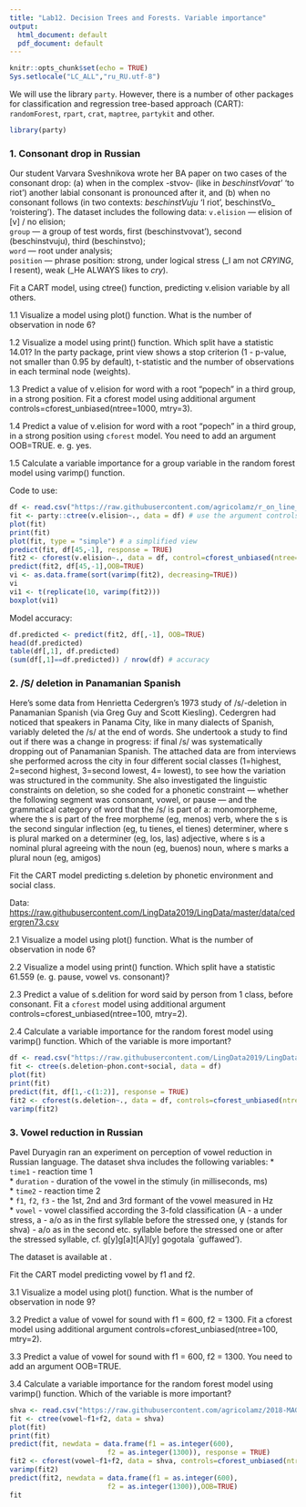 ```yaml
---
title: "Lab12. Decision Trees and Forests. Variable importance"
output:
  html_document: default
  pdf_document: default
---
```


```r
knitr::opts_chunk$set(echo = TRUE)
Sys.setlocale("LC_ALL","ru_RU.utf-8")
```

We will use the library `party`. However, there is a number of other packages for classification and regression tree-based approach (CART): `randomForest`, `rpart`, `crat`, `maptree`, `partykit` and other.

```r
library(party)
```

### 1. Consonant drop in Russian

Our student Varvara Sveshnikova wrote her BA paper on two cases of the consonant drop: (a) when in the complex -stvov- (like in _beschinstVovat'_ 'to riot') another labial consonant is pronounced after it, and (b) when no consonant follows (in two contexts: _beschinstVuju_ 'I riot', beschinstVo_ 'roistering'). The dataset [](https://raw.githubusercontent.com/agricolamz/r_on_line_course_data/master/Sveshnikova.2016.v.elision.csv) includes the following data:
`v.elision` --- elision of [v] / no elision;  
`group` --- a group of test words, first (beschinstvovat'), second (beschinstvuju), third (beschinstvo);  
`word` --- root under analysis;  
`position` --- phrase position: strong, under logical stress (_I am not *CRYING*, I resent), weak (_He ALWAYS likes to *cry*).  

Fit a CART model, using ctree() function, predicting v.elision variable by all others.

1.1 Visualize a model using plot() function. What is the number of observation in node 6?

1.2 Visualize a model using print() function. Which split have a statistic 14.01?
In the party package, print view shows a stop criterion (1 - p-value, not smaller than 0.95 by default), t-statistic and the number of observations in each terminal node (weights).

1.3 Predict a value of v.elision for word with a root "popech" in a third group, in a strong position.
Fit a cforest model using additional argument controls=cforest_unbiased(ntree=1000, mtry=3).

1.4 Predict a value of v.elision for word with a root "popech" in a third group, in a strong position using `cforest` model.
You need to add an argument OOB=TRUE. e. g. yes.

1.5 Calculate a variable importance for a group variable in the random forest model using varimp() function.

Code to use:

```r
df <- read.csv("https://raw.githubusercontent.com/agricolamz/r_on_line_course_data/master/Sveshnikova.2016.v.elision.csv")
fit <- party::ctree(v.elision~., data = df) # use the argument controls = ctree_control(...) to control the max depth etc.
plot(fit)
print(fit)
plot(fit, type = "simple") # a simplified view
predict(fit, df[45,-1], response = TRUE)
fit2 <- cforest(v.elision~., data = df, control=cforest_unbiased(ntree=1000, mtry=3))
predict(fit2, df[45,-1],OOB=TRUE)
vi <- as.data.frame(sort(varimp(fit2), decreasing=TRUE))
vi
vi1 <- t(replicate(10, varimp(fit2)))
boxplot(vi1)
```

Model accuracy:

```r
df.predicted <- predict(fit2, df[,-1], OOB=TRUE)
head(df.predicted)  
table(df[,1], df.predicted)
(sum(df[,1]==df.predicted)) / nrow(df) # accuracy
```

### 2. /S/ deletion in Panamanian Spanish

Here's some data from Henrietta Cedergren's 1973 study of /s/-deletion in Panamanian Spanish (via Greg Guy and Scott Kiesling). Cedergren had noticed that speakers in Panama City, like in many dialects of Spanish, variably deleted the /s/ at the end of words. She undertook a study to find out if there was a change in progress: if final /s/ was systematically dropping out of Panamanian Spanish. The attached data are from interviews she performed across the city in four different social classes (1=highest, 2=second highest, 3=second lowest, 4= lowest), to see how the variation was structured in the community. She also investigated the linguistic constraints on deletion, so she coded for a phonetic constraint — whether the following segment was consonant, vowel, or pause — and the grammatical category of word that the /s/ is part of a:
monomorpheme, where the s is part of the free morpheme (eg, menos)
verb, where the s is the second singular inflection (eg, tu tienes, el tienes)
determiner, where s is plural marked on a determiner (eg, los, las)
adjective, where s is a nominal plural agreeing with the noun (eg, buenos)
noun, where s marks a plural noun (eg, amigos)

Fit the CART model predicting s.deletion by phonetic environment and social class.

Data: [https://raw.githubusercontent.com/LingData2019/LingData/master/data/cedergren73.csv](https://raw.githubusercontent.com/LingData2019/LingData/master/data/cedergren73.csv)

2.1 Visualize a model using plot() function. What is the number of observation in node 6?

2.2 Visualize a model using print() function. Which split have a statistic 61.559 (e. g. pause, vowel vs. consonant)?

2.3 Predict a value of s.delition for word said by person from 1 class, before consonant.
Fit a `cforest` model using additional argument controls=cforest_unbiased(ntree=100, mtry=2).

2.4 Calculate a variable importance for the random forest model using varimp() function. Which of the variable is more important?

```r
df <- read.csv("https://raw.githubusercontent.com/LingData2019/LingData/master/data/cedergren73.csv")
fit <- ctree(s.deletion~phon.cont+social, data = df)
plot(fit)
print(fit)
predict(fit, df[1,-c(1:2)], response = TRUE)
fit2 <- cforest(s.deletion~., data = df, controls=cforest_unbiased(ntree=100, mtry=2))
varimp(fit2)
```


### 3. Vowel reduction in Russian

Pavel Duryagin ran an experiment on perception of vowel reduction in Russian language. The dataset shva includes the following variables:
* `time1` - reaction time 1  
* `duration` - duration of the vowel in the stimuly (in milliseconds, ms)  
* `time2` - reaction time 2  
* `f1`, `f2`, `f3` - the 1st, 2nd and 3rd formant of the vowel measured in Hz  
* `vowel` - vowel classified according the 3-fold classification (A - a under stress, a - a/o as in the first syllable before the stressed one, y (stands for shva) - a/o as in the second etc. syllable before the stressed one or after the stressed syllable, cf. g[y]g[a]t[A]l[y] gogotala `guffawed').

The dataset is available at [](https://raw.githubusercontent.com/agricolamz/2018-MAG_R_course/master/data/duryagin_ReductionRussian.txt).

Fit the CART model predicting vowel by f1 and f2.

3.1 Visualize a model using plot() function. What is the number of observation in node 9?

3.2 Predict a value of vowel for sound with f1 = 600, f2 = 1300.
Fit a cforest model using additional argument controls=cforest_unbiased(ntree=100, mtry=2).

3.3 Predict a value of vowel for sound with f1 = 600, f2 = 1300.
You need to add an argument OOB=TRUE. 

3.4 Calculate a variable importance for the random forest model using varimp() function. Which of the variable is more important?

```r
shva <- read.csv("https://raw.githubusercontent.com/agricolamz/2018-MAG_R_course/master/data/duryagin_ReductionRussian.txt", sep = "\t")
fit <- ctree(vowel~f1+f2, data = shva)
plot(fit)
print(fit)
predict(fit, newdata = data.frame(f1 = as.integer(600),
                        f2 = as.integer(1300)), response = TRUE)
fit2 <- cforest(vowel~f1+f2, data = shva, controls=cforest_unbiased(ntree=100, mtry=2))
varimp(fit2)
predict(fit2, newdata = data.frame(f1 = as.integer(600),
                        f2 = as.integer(1300)),OOB=TRUE)
fit
```
